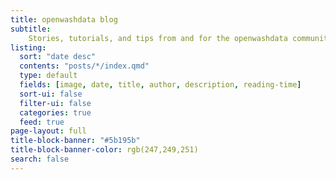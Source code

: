 ```yaml
---
title: openwashdata blog
subtitle:
    Stories, tutorials, and tips from and for the openwashdata community
listing:
  sort: "date desc"
  contents: "posts/*/index.qmd"
  type: default
  fields: [image, date, title, author, description, reading-time]
  sort-ui: false
  filter-ui: false
  categories: true
  feed: true
page-layout: full
title-block-banner: "#5b195b"
title-block-banner-color: rgb(247,249,251)
search: false
---
```

